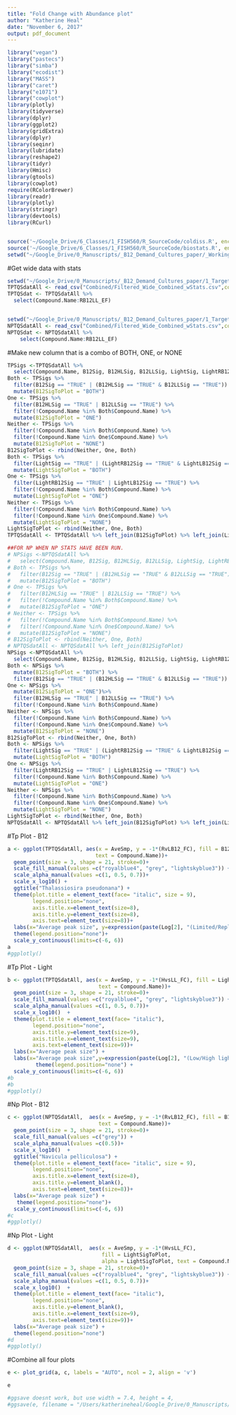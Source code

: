 ```yaml
---
title: "Fold Change with Abundance plot"
author: "Katherine Heal"
date: "November 6, 2017"
output: pdf_document
---
```


```r
library("vegan")
library("pastecs")
library("simba")
library("ecodist")
library("MASS")
library("caret")
library("e1071")
library("cowplot")
library(plotly)
library(tidyverse)
library(dplyr)
library(ggplot2) 
library(gridExtra) 
library(dplyr) 
library(seqinr) 
library(lubridate)
library(reshape2)
library(tidyr)
library(Hmisc)
library(gtools)
library(cowplot)
require(RColorBrewer)
library(readr)
library(plotly)
library(stringr)
library(devtools)
library(RCurl)


source('~/Google_Drive/6_Classes/1_FISH560/R_SourceCode/coldiss.R', encoding = 'UTF-8' )
source('~/Google_Drive/6_Classes/1_FISH560/R_SourceCode/biostats.R', encoding = 'UTF-8' )
setwd("~/Google_Drive/0_Manuscripts/_B12_Demand_Cultures_paper/_Working_manuscript/2_Figures_Working/F3_OverallResultsFigureTQS")
```


#Get wide data with stats
```r
setwd("~/Google_Drive/0_Manuscripts/_B12_Demand_Cultures_paper/1_Targeted_DataAnalysis/TP")
TPTQSdatAll <- read_csv("Combined/Filtered_Wide_Combined_wStats.csv",comment = "#")
TPTQSdat <- TPTQSdatAll %>% 
  select(Compound.Name:RB12LL_EF) 


setwd("~/Google_Drive/0_Manuscripts/_B12_Demand_Cultures_paper/1_Targeted_DataAnalysis/NP")
NPTQSdatAll <- read_csv("Combined/Filtered_Wide_Combined_wStats.csv",comment = "#")
NPTQSdat <- NPTQSdatAll %>% 
    select(Compound.Name:RB12LL_EF) 

```


#Make new column that is a combo of BOTH, ONE, or NONE
```r
TPSigs <-TPTQSdatAll %>%
  select(Compound.Name, B12Sig, B12HLSig, B12LLSig, LightSig, LightRB12Sig, LightLB12Sig)
Both <- TPSigs %>%
  filter(B12Sig == "TRUE" | (B12HLSig == "TRUE" & B12LLSig == "TRUE")) %>%
  mutate(B12SigToPlot = "BOTH")
One <- TPSigs %>%
  filter(B12HLSig == "TRUE" | B12LLSig == "TRUE") %>%
  filter(!Compound.Name %in% Both$Compound.Name) %>%
  mutate(B12SigToPlot = "ONE")
Neither <- TPSigs %>%
  filter(!Compound.Name %in% Both$Compound.Name) %>%
  filter(!Compound.Name %in% One$Compound.Name) %>%
  mutate(B12SigToPlot = "NONE")
B12SigToPlot <- rbind(Neither, One, Both)
Both <- TPSigs %>%
  filter(LightSig == "TRUE" | (LightRB12Sig == "TRUE" & LightLB12Sig == "TRUE")) %>%
  mutate(LightSigToPlot = "BOTH")
One <- TPSigs %>%
  filter(LightRB12Sig == "TRUE" | LightLB12Sig == "TRUE") %>%
  filter(!Compound.Name %in% Both$Compound.Name) %>%
  mutate(LightSigToPlot = "ONE")
Neither <- TPSigs %>%
  filter(!Compound.Name %in% Both$Compound.Name) %>%
  filter(!Compound.Name %in% One$Compound.Name) %>%
  mutate(LightSigToPlot = "NONE")
LightSigToPlot <- rbind(Neither, One, Both)
TPTQSdatAll <- TPTQSdatAll %>% left_join(B12SigToPlot) %>% left_join(LightSigToPlot)

##FOR NP WHEN NP STATS HAVE BEEN RUN.
# NPSigs <-NPTQSdatAll %>%
#   select(Compound.Name, B12Sig, B12HLSig, B12LLSig, LightSig, LightRB12Sig, LightLB12Sig)
# Both <- TPSigs %>%
#   filter(B12Sig == "TRUE" | (B12HLSig == "TRUE" & B12LLSig == "TRUE")) %>%
#   mutate(B12SigToPlot = "BOTH")
# One <- TPSigs %>%
#   filter(B12HLSig == "TRUE" | B12LLSig == "TRUE") %>%
#   filter(!Compound.Name %in% Both$Compound.Name) %>%
#   mutate(B12SigToPlot = "ONE")
# Neither <- TPSigs %>%
#   filter(!Compound.Name %in% Both$Compound.Name) %>%
#   filter(!Compound.Name %in% One$Compound.Name) %>%
#   mutate(B12SigToPlot = "NONE")
# B12SigToPlot <- rbind(Neither, One, Both)
# NPTQSdatAll <- NPTQSdatAll %>% left_join(B12SigToPlot)
NPSigs <-NPTQSdatAll %>%
  select(Compound.Name, B12Sig, B12HLSig, B12LLSig, LightSig, LightRB12Sig, LightLB12Sig)
Both <- NPSigs %>%
  mutate(B12SigToPlot = "BOTH") %>%
  filter(B12Sig == "TRUE" | (B12HLSig == "TRUE" & B12LLSig == "TRUE")) 
One <- NPSigs %>%
  mutate(B12SigToPlot = "ONE")%>%
  filter(B12HLSig == "TRUE" | B12LLSig == "TRUE") %>%
  filter(!Compound.Name %in% Both$Compound.Name) 
Neither <- NPSigs %>%
  filter(!Compound.Name %in% Both$Compound.Name) %>%
  filter(!Compound.Name %in% One$Compound.Name) %>%
  mutate(B12SigToPlot = "NONE")
B12SigToPlot <- rbind(Neither, One, Both)
Both <- NPSigs %>%
  filter(LightSig == "TRUE" | (LightRB12Sig == "TRUE" & LightLB12Sig == "TRUE")) %>%
  mutate(LightSigToPlot = "BOTH")
One <- NPSigs %>%
  filter(LightRB12Sig == "TRUE" | LightLB12Sig == "TRUE") %>%
  filter(!Compound.Name %in% Both$Compound.Name) %>%
  mutate(LightSigToPlot = "ONE")
Neither <- NPSigs %>%
  filter(!Compound.Name %in% Both$Compound.Name) %>%
  filter(!Compound.Name %in% One$Compound.Name) %>%
  mutate(LightSigToPlot = "NONE")
LightSigToPlot <- rbind(Neither, One, Both)
NPTQSdatAll <- NPTQSdatAll %>% left_join(B12SigToPlot) %>% left_join(LightSigToPlot)
```

#Tp Plot - B12
```r
a <- ggplot(TPTQSdatAll, aes(x = AveSmp, y = -1*(RvLB12_FC), fill = B12SigToPlot, alpha = B12SigToPlot,
                            text = Compound.Name))+
  geom_point(size = 3, shape = 21, stroke=0)+  
  scale_fill_manual(values =c("royalblue4", "grey", "lightskyblue3")) +
  scale_alpha_manual(values =c(1, 0.5, 0.7))+
  scale_x_log10() +
  ggtitle("Thalassiosira pseudonana") +
  theme(plot.title = element_text(face= "italic", size = 9),
        legend.position="none",
        axis.title.x=element_text(size=8),
        axis.title.y=element_text(size=8),
        axis.text=element_text(size=8))+
  labs(x="Average peak size", y=expression(paste(Log[2], "(Limited/Replete Cobalamin)", sep = ""))) +
  theme(legend.position="none")+
  scale_y_continuous(limits=c(-6, 6))
a
#ggplotly()

```

#Tp Plot - Light
```r
b <- ggplot(TPTQSdatAll, aes(x = AveSmp, y = -1*(HvsLL_FC), fill = LightSigToPlot, alpha = LightSigToPlot, 
                             text = Compound.Name))+
  geom_point(size = 3, shape = 21, stroke=0)+  
  scale_fill_manual(values =c("royalblue4", "grey", "lightskyblue3")) +
  scale_alpha_manual(values =c(1, 0.5, 0.7))+
  scale_x_log10()  +
  theme(plot.title = element_text(face= "italic"),
        legend.position="none",
        axis.title.y=element_text(size=9),
        axis.title.x=element_text(size=9),
        axis.text=element_text(size=9))+
  labs(x="Average peak size") +
  labs(x="Average peak size",y=expression(paste(Log[2], "(Low/High light)", sep = "")))+
         theme(legend.position="none") +
  scale_y_continuous(limits=c(-6, 6))
#b
#b
#ggplotly()
```

#Np Plot - B12
```r
c <- ggplot(NPTQSdatAll,  aes(x = AveSmp, y = -1*(RvLB12_FC), fill = B12SigToPlot, alpha = B12SigToPlot, 
                             text = Compound.Name))+
  geom_point(size = 3, shape = 21, stroke=0)+  
  scale_fill_manual(values =c("grey")) +
  scale_alpha_manual(values =c(0.5))+
  scale_x_log10()  +
  ggtitle("Navicula pelliculosa") +
  theme(plot.title = element_text(face= "italic", size = 9),
        legend.position="none",
        axis.title.x=element_text(size=8),
        axis.title.y=element_blank(),
        axis.text=element_text(size=8))+
  labs(x="Average peak size") +
   theme(legend.position="none")+
  scale_y_continuous(limits=c(-6, 6))
#c
#ggplotly()
```

#Np Plot - Light
```r
d <- ggplot(NPTQSdatAll,  aes(x = AveSmp, y = -1*(HvsLL_FC), 
                              fill = LightSigToPlot, 
                              alpha = LightSigToPlot, text = Compound.Name))+
  geom_point(size = 3, shape = 21, stroke=0)+  
  scale_fill_manual(values =c("royalblue4", "grey", "lightskyblue3")) +
  scale_alpha_manual(values =c(1, 0.5, 0.7))+
  scale_x_log10()  +
  theme(plot.title = element_text(face= "italic"),
        legend.position="none",
        axis.title.y=element_blank(),
        axis.title.x=element_text(size=9),
        axis.text=element_text(size=9))+
  labs(x="Average peak size") +
  theme(legend.position="none")
#d
#ggplotly()
```

#Combine all four plots
```r
e <- plot_grid(a, c, labels = "AUTO", ncol = 2, align = 'v')

e

#ggsave doesnt work, but use width = 7.4, height = 4,
#ggsave(e, filename = "/Users/katherineheal/Google_Drive/0_Manuscripts/_B12_Demand_Cultures_paper/_Working_manuscript/2_Figures_Working/F3_OverallResultsFigureTQS/OverallResultsFigure_4Panels.pdf", width = 7.4, height = 4, device = pdf)
```

